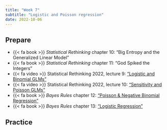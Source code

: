 ```yaml
---
title: "Week 7"
subtitle: "Logistic and Poisson regression"
date: 2022-10-06
---
```


## Prepare

- {{< fa book >}} *Statistical Rethinking* chapter 10: "Big Entropy and the Generalized Linear Model"
- {{< fa book >}} *Statistical Rethinking* chapter 11: "God Spiked the Integers"
- {{< fa video >}} Statistical Rethinking 2022, lecture 9: ["Logistic and Binomial GLMs"](https://www.youtube.com/watch?v=nPi5yGbfxuo&list=PLDcUM9US4XdMROZ57-OIRtIK0aOynbgZN&index=9)
- {{< fa video >}} Statistical Rethinking 2022, lecture 10: ["Sensitivity and Poisson GLMs"](https://www.youtube.com/watch?v=YrwL6t0kW2I&list=PLDcUM9US4XdMROZ57-OIRtIK0aOynbgZN&index=10)
- {{< fa book >}} *Bayes Rules* chapter 12: ["Poisson & Negative Binomial Regression"](https://www.bayesrulesbook.com/chapter-12.html)
- {{< fa book >}} *Bayes Rules* chapter 13: ["Logistic Regression"](https://www.bayesrulesbook.com/chapter-13.html)


## Practice

